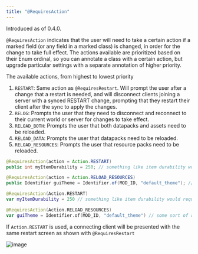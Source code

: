 ```yaml
---
title: "@RequiresAction"
---
```


Introduced as of 0.4.0.

`@RequiresAction` indicates that the user will need to take a certain action if a marked field (or any field in a marked class) is changed, in order for the change to take full effect. The actions available are prioritized based on their Enum ordinal, so you can annotate a class with a certain action, but upgrade particular settings with a separate annotation of higher priority.

The available actions, from highest to lowest priority
1. `RESTART`: Same action as `@RequiresRestart`. Will prompt the user after a change that a restart is needed, and will disconnect clients joining a server with a synced RESTART change, prompting that they restart their client after the sync to apply the changes.
2. `RELOG`: Prompts the user that they need to disconnect and reconnect to their current world or server for changes to take effect.
3. `RELOAD_BOTH`: Prompts the user that both datapacks and assets need to be reloaded.
4. `RELOAD_DATA`: Prompts the user that datapacks need to be reloaded.
5. `RELOAD_RESOURCES`: Prompts the user that resource packs need to be reloaded.

<CodeTabs>

```java !!tabs Java
@RequiresAction(action = Action.RESTART)
public int myItemDurability = 250; // something like item durability would require a restart, as durabilities are immutable once an item is instantiated.

@RequiresAction(action = Action.RELOAD_RESOURCES)
public Identifier guiTheme = Identifier.of(MOD_ID, "default_theme"); // some sort of reloadable theme selector, that needs to reload resources to apply the new theme.
```

```kotlin !!tabs Kotlin
@RequiresAction(Action.RESTART)
var myItemDurability = 250 // something like item durability would require a restart, as durabilities are immutable once an item is instantiated.

@RequiresAction(Action.RELOAD_RESOURCES)
var guiTheme = Identifier.of(MOD_ID, "default_theme") // some sort of reloadable theme selector, that needs to reload resources to apply the new theme.
```

</CodeTabs>

If `Action.RESTART` is used, a connecting client will be presented with the same restart screen as shown with `@RequiresRestart`

![image](https://github.com/fzzyhmstrs/fconfig/assets/72876796/e3c43b81-b78b-440a-bb88-a682a19d27ea)